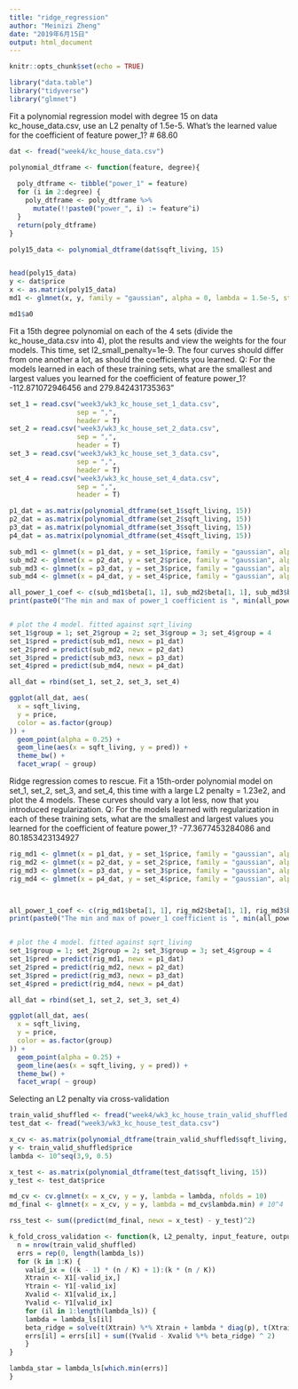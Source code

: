 ```yaml
---
title: "ridge_regression"
author: "Meinizi Zheng"
date: "2019年6月15日"
output: html_document
---
```


```r
knitr::opts_chunk$set(echo = TRUE)
```


```r
library("data.table")
library("tidyverse")
library("glmnet")
```


Fit a polynomial regression model with degree 15 on data kc_house_data.csv, use an L2 penalty of 1.5e-5. What’s the learned value for the coefficient of feature power_1? # 68.60

```r
dat <- fread("week4/kc_house_data.csv")

polynomial_dtframe <- function(feature, degree){
  
  poly_dtframe <- tibble("power_1" = feature)
  for (i in 2:degree) {
    poly_dtframe <- poly_dtframe %>%  
      mutate(!!paste0("power_", i) := feature^i)
  }
  return(poly_dtframe)
}

poly15_data <- polynomial_dtframe(dat$sqft_living, 15)


head(poly15_data)
y <- dat$price
x <- as.matrix(poly15_data)
md1 <- glmnet(x, y, family = "gaussian", alpha = 0, lambda = 1.5e-5, standardize = TRUE) # alpha = 0 for ridge 1 for lasso

md1$a0

```

Fit a 15th degree polynomial on each of the 4 sets (divide the kc_house_data.csv into 4), plot the results and view the weights for the four models. This time, set l2_small_penalty=1e-9. The four curves should differ from one another a lot, as should the coefficients you learned.
Q: For the models learned in each of these training sets, what are the smallest and largest values you learned for the coefficient of feature power_1? -112.871072946456 and 279.842431735363"
```r
set_1 = read.csv("week3/wk3_kc_house_set_1_data.csv",
                 sep = ",",
                 header = T)
set_2 = read.csv("week3/wk3_kc_house_set_2_data.csv",
                 sep = ",",
                 header = T)
set_3 = read.csv("week3/wk3_kc_house_set_3_data.csv",
                 sep = ",",
                 header = T)
set_4 = read.csv("week3/wk3_kc_house_set_4_data.csv",
                 sep = ",",
                 header = T)

p1_dat = as.matrix(polynomial_dtframe(set_1$sqft_living, 15))
p2_dat = as.matrix(polynomial_dtframe(set_2$sqft_living, 15))
p3_dat = as.matrix(polynomial_dtframe(set_3$sqft_living, 15))
p4_dat = as.matrix(polynomial_dtframe(set_4$sqft_living, 15))

sub_md1 <- glmnet(x = p1_dat, y = set_1$price, family = "gaussian", alpha = 0, lambda = 1e-9, standardize = TRUE)
sub_md2 <- glmnet(x = p2_dat, y = set_2$price, family = "gaussian", alpha = 0, lambda = 1e-9, standardize = TRUE)
sub_md3 <- glmnet(x = p3_dat, y = set_3$price, family = "gaussian", alpha = 0, lambda = 1e-9, standardize = TRUE)
sub_md4 <- glmnet(x = p4_dat, y = set_4$price, family = "gaussian", alpha = 0, lambda = 1e-9, standardize = TRUE)

all_power_1_coef <- c(sub_md1$beta[1, 1], sub_md2$beta[1, 1], sub_md3$beta[1, 1], sub_md4$beta[1, 1])
print(paste0("The min and max of power_1 coefficient is ", min(all_power_1_coef), " and ", max(all_power_1_coef)))


# plot the 4 model. fitted against sqrt_living
set_1$group = 1; set_2$group = 2; set_3$group = 3; set_4$group = 4
set_1$pred = predict(sub_md1, newx = p1_dat)
set_2$pred = predict(sub_md2, newx = p2_dat)
set_3$pred = predict(sub_md3, newx = p3_dat)
set_4$pred = predict(sub_md4, newx = p4_dat)

all_dat = rbind(set_1, set_2, set_3, set_4)

ggplot(all_dat, aes(
  x = sqft_living,
  y = price,
  color = as.factor(group)
)) +
  geom_point(alpha = 0.25) +
  geom_line(aes(x = sqft_living, y = pred)) +
  theme_bw() +
  facet_wrap( ~ group)

```

Ridge regression comes to rescue. Fit a 15th-order polynomial model on set_1, set_2, set_3, and set_4, this time with a large L2 penalty = 1.23e2, and plot the 4 models. These curves should vary a lot less, now that you introduced regularization. 
Q: For the models learned with regularization in each of these training sets, what are the smallest and largest values you learned for the coefficient of feature power_1?  -77.3677453284086 and 80.1853423134927


```r

rig_md1 <- glmnet(x = p1_dat, y = set_1$price, family = "gaussian", alpha = 0, lambda = 1.23e2, standardize = TRUE)
rig_md2 <- glmnet(x = p2_dat, y = set_2$price, family = "gaussian", alpha = 0, lambda = 1.23e2, standardize = TRUE)
rig_md3 <- glmnet(x = p3_dat, y = set_3$price, family = "gaussian", alpha = 0, lambda = 1.23e2, standardize = TRUE)
rig_md4 <- glmnet(x = p4_dat, y = set_4$price, family = "gaussian", alpha = 0, lambda = 1.23e2, standardize = TRUE)



all_power_1_coef <- c(rig_md1$beta[1, 1], rig_md2$beta[1, 1], rig_md3$beta[1, 1], rig_md4$beta[1, 1])
print(paste0("The min and max of power_1 coefficient is ", min(all_power_1_coef), " and ", max(all_power_1_coef)))


# plot the 4 model. fitted against sqrt_living
set_1$group = 1; set_2$group = 2; set_3$group = 3; set_4$group = 4
set_1$pred = predict(rig_md1, newx = p1_dat)
set_2$pred = predict(rig_md2, newx = p2_dat)
set_3$pred = predict(rig_md3, newx = p3_dat)
set_4$pred = predict(rig_md4, newx = p4_dat)

all_dat = rbind(set_1, set_2, set_3, set_4)

ggplot(all_dat, aes(
  x = sqft_living,
  y = price,
  color = as.factor(group)
)) +
  geom_point(alpha = 0.25) +
  geom_line(aes(x = sqft_living, y = pred)) +
  theme_bw() +
  facet_wrap( ~ group)


```


Selecting an L2 penalty via cross-validation
```r
train_valid_shuffled <- fread("week4/wk3_kc_house_train_valid_shuffled.csv")
test_dat <- fread("week3/wk3_kc_house_test_data.csv")

x_cv <- as.matrix(polynomial_dtframe(train_valid_shuffled$sqft_living, 15))
y <- train_valid_shuffled$price
lambda <- 10^seq(3,9, 0.5)

x_test <- as.matrix(polynomial_dtframe(test_dat$sqft_living, 15))
y_test <- test_dat$price

md_cv <- cv.glmnet(x = x_cv, y = y, lambda = lambda, nfolds = 10)
md_final <- glmnet(x = x_cv, y = y, lambda = md_cv$lambda.min) # 10^4

rss_test <- sum((predict(md_final, newx = x_test) - y_test)^2)

k_fold_cross_validation <- function(k, L2_penalty, input_feature, output){
  n = nrow(train_valid_shuffled)
  errs = rep(0, length(lambda_ls))
  for (k in 1:K) {
    valid_ix = ((k - 1) * (n / K) + 1):(k * (n / K))
    Xtrain <- X1[-valid_ix,]
    Ytrain <- Y1[-valid_ix]
    Xvalid <- X1[valid_ix,]
    Yvalid <- Y1[valid_ix]
    for (il in 1:length(lambda_ls)) {
    lambda = lambda_ls[il]
    beta_ridge = solve(t(Xtrain) %*% Xtrain + lambda * diag(p), t(Xtrain) %*% Ytrain)
    errs[il] = errs[il] + sum((Yvalid - Xvalid %*% beta_ridge) ^ 2)
    }
}

lambda_star = lambda_ls[which.min(errs)]
}





```



